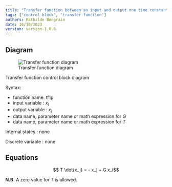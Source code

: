 ```yaml
---
title: "Transfer function between an input and output one time constant"
tags: ["control block", "transfer function"]
authors: Mathilde Bongrain
date: 16/10/2023
version: version-1.0.0
---
```


## Diagram

![Transfer function diagram](transferFunction.svg){#fig-transferfunction}

::: {#fig-transferfunction}
Transfer function control block diagram
:::

Syntax:  

- function name: tf1p
- input variable : $x_i$
- output variable : $x_j$
- data name, parameter name or math expression for $G$
- data name, parameter name or math expression for $T$

Internal states : none

Discrete variable : none

## Equations

$$ T \dot{x_j} = - x_j + G x_i$$

**N.B.** A zero value for $T$ is allowed. 

